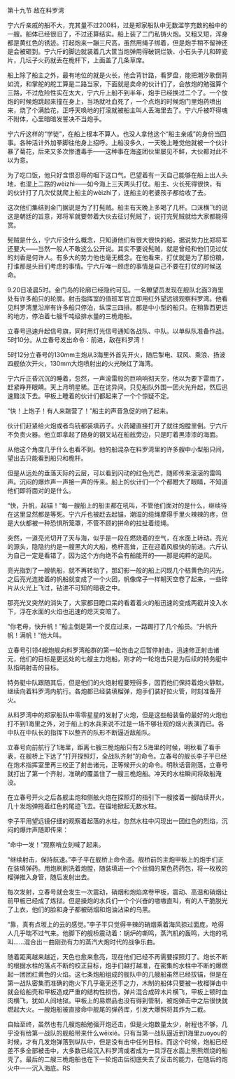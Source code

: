 

第十九节 敌在料罗湾

宁六斤亲戚的船不大，充其量不过200料，过是郑家船队中无数滥竽充数的船中的一艘。船体已经很旧了，不过还算结实。船上装了二门私铸火炮。又粗又短，浑身都是黄红色的锈迹。打起炮来一蹦三尺高，虽然用绳子绑着，但是炮手稍不留神还是会被砸到。宁六斤的脚边就装着几大筐当炮弹用得破铜烂铁、小石头子儿和碎瓷片，几坛子火药就丢在桅杆下，上面盖了几条草席。

船上除了船主之外，最有地位的就是火长，他会背针路，看罗盘，能把潮汐歌倒背如流，和掌舵的舵工算是二路当家，下面就是卖命的伙计们了，会放炮的勉强算个三路，不过危险性实在太大，宁六斤上船不到半年，炮手已经换过二个了。一个放炮的时候炮跳起来撞在身上，当场就吐血死了，一个点炮的时候炮门里炮药喷出来，烧了个满脸花，正呼天唤地的打滚就被船主叫人丢海里去了。宁六斤被吓得魂不附体，心里暗暗发誓决不当炮手。

宁六斤这样的“学徒”，在船上根本不算人。也没人拿他这个“船主亲戚”的身份当回事。各种活计外加拳脚往他身上招呼。上船没多久，一天晚上睡觉他就被一个伙计暴了菊花，后来又多次惨遭毒手――这种事在海盗团伙里屡见不鲜，大伙都对此不以为意。

为了吃口饭，他只好含恨忍辱的咽下这口气。巴望着有一天自己能够在船上出人头地，也混上二路的wèizhì――如今海上三天两头打仗。船主、火长死得很快，有的伙计打了几次仗就爬上船主的wèizhì了，连船主的老婆孩子都给收了去。

这次他们集结到金门据说是为了打髡贼。船主有天晚上多喝了几杯。口沫横飞的说这是朝廷的旨意，郑将军就要带着大伙去征讨髡贼了，说打完髡贼就给大家都能得赏。

髡贼是什么，宁六斤没什么概念，只知道他们有很大很快的船，据说势力比郑将军还要大――当然一般人不敢这么公开说。其实不要说髡贼，就是曾经和他们见过仗的刘香是何许人。有多大的势力他也毫无概念。在他看来，打仗就是为了那份粮，打谁那是头目们考虑的事情。宁六斤唯一顾虑的事情是自己不要在打仗的时候送命。

9.20日凌晨5时。金门岛的轮廓已经隐约可见。一名瞭望员发现在舰队北面3海里处有许多船只的轮廓。射击指挥室的值班军官立即用红外望远镜观察料罗湾。他看见料罗湾里沿岸有许多船只停泊，纵深三四排。都是中小型的船只。在稍靠西更远的地方，停泊着七艘千吨级排水量的三桅炮船。

立春号迅速升起信号旗，同时用灯光信号通知各战队、中队。以单纵队准备作战。5时10分。从立春号发出命令：前进，敌在料罗湾！

5时12分立春号的130mm主炮从3海里外首先开火，随后掣电、驭风、乘浪、扬波四舰依次开火，130mm大炮喷射出的火光映红了海湾。

宁六斤正昏沉沉的睡着，忽然，一声滚雷般的巨响响彻天空，他以为要下雷雨了，赶紧睁开眼睛。天上月明星稀。正在诧异间。只见船队外围一团火光升起，然后迅速黯淡下去。甲板上睡着的伙计们都起来了一个个惊疑不定。

“快！上炮子！有人来踹营了！”船主的声音急促的响了起来。

伙计们赶紧给火炮或者鸟铳都装填药子。火药罐直接打开了就往炮膛里倒。宁六斤不负责火器。他立即拿起了随身的钢叉站在船舷旁边，只是盯着黑漆漆的海面。

从他这个角度几乎什么也看不到。他的船混杂在料罗湾里的许多艘中小型船只间，望出去只能看到船只和桅杆。

但是从远处的垂落天际的云层，可以看到闪动的红色光芒，随即传来滚滚的雷鸣声。沉闷的爆炸声一声接一声的传来。船上的伙计们一个个都瞪大了眼睛，不知道他们即将面对的是什么。

“快，升帆，起锚！”每一艘船上的船主都在吼叫，不管他们面对的是什么，继续待在这里显然都是等死。宁六斤也被赶去起锚，潮湿的缆绳摩得手里火辣辣的疼，但是大伙都被一种恐惧所笼罩，不管不顾的拼命的拉扯着缆绳。

突然，一道亮光切开了天与海，似乎是一段在燃烧着的空气，在水面上转动。亮光的源头，隐隐约约是一艘黑大的大船，桅杆高耸，正在迎着风极快的前进。六斤认为自己一定是看错了，因为这个方向绝不会有船能开的――那是纯粹的逆风。

亮光指到了一艘帆船，就不再转动了，那幻影一般的船上闪现几个桔黄色的闪光，之后亮光连接着的帆船就变成了一个火团，帆像席子一样朝天空卷了起来，一些碎片从火光上飞过，钻进不可知的暗夜之中。

那亮光又突然的消失了，大家都目瞪口呆的看着着火的船迅速的变成两截并没入水下，浮在水面的火焰也迅速的熄灭变暗了。

“你老母，快升帆！”船主倒是第一个反应过来，一路踢打了几个船员。“升帆升帆！满帆！”他大叫。

立春号引领4艘炮舰向料罗湾船群的第一轮炮击之后暂停射击，迅速修正射击诸元，他们的目标是更远处的七艘主力炮船，刚才的一轮炮击只是为后续的特务艇中队指明射击的目标。

特务艇中队跟随其后，但是他们的火炮射程要短得多，因而他们保持着炮火静默，继续向着料罗湾内航行。各炮都已经装填榴弹，炮手们装好拉火管，时刻准备开火。

从料罗湾中的郑家船队中零零星星的发射了火炮，但是这些船装备的最好的火炮也打不到1海里之外，对于船上的水兵来说不过是一场不够壮观的烟火表演而已。各中队在中队长的指挥下以整齐的队形不断逼近敌船队。

立春号向前航行了1海里，距离七艘三桅炮船只有2.5海里的时候，明秋看了看手表，在舰桥上下达了“打开探照灯，全战队齐射”的命令。立春号的舰长李子平已经在炮术指挥室里再三校正了射击诸元，正等候开火的命令。明秋话音刚落，立春号就打出了第一个齐射，准确的覆盖住了一艘三桅炮船。冲天的水柱瞬间将敌船淹没。

在立春号开火之后各舰主炮和侧舷火炮在探照灯的指引下一艘接着一艘陆续开火，几十发炮弹拖着红色的尾迹飞去。在锚地掀起无数水柱。

李子平用望远镜仔细的观察着起落的水柱，忽然水柱中闪现出一团红色的烈焰，沉闷的爆炸声随即传来：

“命中一发！”观察哨立刻喊了起来。

“继续射击，保持航速。”李子平在舰桥上命令道。舰桥前的主炮甲板上的炮手们正在装填弹药。用炮刷刷洗着炮膛，随装填进一个个丝绸的栗色药药包，将一枚枚的榴弹推入身管，随后发射出去。

每次发射，立春号就会发生一次震动，硝烟和炮焰席卷甲板，震动、高温和硝烟让前甲板已经成了炼狱。但是操炮的水兵们一个个兴奋的嗷嗷直叫，有的人干脆脱光了上衣，他们的脸和身子都被硝烟和炮油沾染的乌黑。

“靠，真有点坂上的云的感觉。”李子平只觉得辛辣的硝烟乘着海风掠过面庞，呛得人几乎喘不过气来。他脚下的舰桥震动着：锅炉的嘶鸣，蒸汽机的轰鸣，大炮的吼叫……混合出一曲刚劲有力的蒸汽大炮时代的战争乐曲。

随着距离越来越近，天色也愈来愈亮，现在他们已经不再需要探照灯了。炮长不断的根据水柱的落点不断的校正目标，炮手们越打越准，在密集的水柱中不断的爆燃起一团团红黄色的火焰。这七条炮船组成的舰队中的几艘船虽然已经拔锚，但是在第一战队密集而准确的炮火下几乎毫无还手之力，木制的船体只要被一枚榴弹击中就会给船壳和甲板造成严重的结构性损伤，弹片混合成碎木片横飞，甲板上顿时血肉横飞，犹如人间地狱。甲板上的易燃品也没有得到管制，被炮弹击中之后很快就燃起大火。一艘炮船被直接命中舰尾的弹药库，引发大爆照将其炸为二截。

自始至终，虽然也有几艘炮船勉强开炮还击，但是火炮数量太少，射程也不够，几乎没有给第一战队的舰船带来什么wēixié。只有当第一战队逼近到1海里zuoyou的时候，才有几发炮弹落到纵队中，但是没有击中任何目标。而这个时候，炮船已经差不多全部被击中，大多数已经沉入料罗湾或者成为一具浮在水面上熊熊燃烧的船壳了。最后的二艘三桅炮船也在下一轮炮击后彻底失去了反击的能力，在随后的炮火中一一沉入海底。RS

